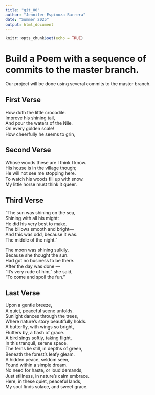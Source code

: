 ```yaml
---
title: "git_00"
author: "Jennifer Espinoza Barrera"
date: "Summer 2025"
output: html_document
---
```


```r
knitr::opts_chunk$set(echo = TRUE)
```
# Build a Poem with a sequence of commits to the master branch.
Our project will be done using several commits to the master branch.
<!-- Do not modify or change any text in "!--" bracketed areas such as this --- these are instructions to
you, if you change any of this the git program will notice it and compromise your git merging strategy !-->

## First Verse 
<!--Put the first five lines of a poem by Lewis Carrol in this section!-->

How doth the little crocodile.    
Improve his shining tail,      
And pour the waters of the Nile.     
On every golden scale!     
How cheerfully he seems to grin,      
   
## Second Verse
<!--Put the first five lines of a poem by Robert Frost here!-->

Whose woods these are I think I know.    
His house is in the village though;    
He will not see me stopping here.    
To watch his woods fill up with snow.     
My little horse must think it queer.    
   
## Third Verse
<!--Put the first two verses of The Walrus and the Carpenter here!-->

"The sun was shining on the sea,      
Shining with all his might:     
He did his very best to make.    
The billows smooth and bright—     
And this was odd, because it was.    
The middle of the night."    
  
The moon was shining sulkily,     
Because she thought the sun.    
Had got no business to be there.    
After the day was done —     
"It's very rude of him," she said,     
"To come and spoil the fun."     
      
        
## Last Verse
<!--Put a short poem of your choice 8-20 lines,here!-->

Upon a gentle breeze,    
A quiet, peaceful scene unfolds.     
Sunlight dances through the trees,     
Where nature's story beautifully holds.     
A butterfly, with wings so bright,     
Flutters by, a flash of grace.     
A bird sings softly, taking flight,     
In this tranquil, serene space.     
The ferns lie still, in depths of green,     
Beneath the forest's leafy gleam.     
A hidden peace, seldom seen,     
Found within a simple dream.   
No need for haste, or loud demands,   
Just stillness, in nature's calm embrace.   
Here, in these quiet, peaceful lands,   
My soul finds solace, and sweet grace.   

